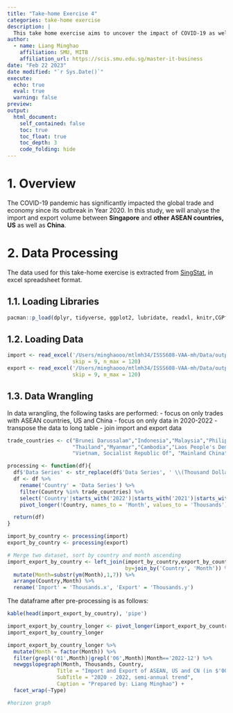 ```yaml
---
title: "Take-home Exercise 4"
categories: take-home exercise
description: |
  This take home exercise aims to uncover the impact of COVID-19 as well as the global economic and political dynamic in 2022 on Singapore bi-lateral trade by using various analytical visualisation techniques.
author:
  - name: Liang Minghao
    affiliation: SMU, MITB
    affiliation_url: https://scis.smu.edu.sg/master-it-business
date: "Feb 22 2023"
date modified: "`r Sys.Date()`"
execute: 
  echo: true
  eval: true
  warning: false
preview: 
output:
  html_document:
    self_contained: false
    toc: true
    toc_float: true
    toc_depth: 3
    code_folding: hide
---
```


# 1. Overview

The COVID-19 pandemic has significantly impacted the global trade and economy since its outbreak in Year 2020. In this study, we will analyse the import and export volume between **Singapore** and **other ASEAN countries, US** as well as **China**.

# 2. Data Processing

The data used for this take-home exercise is extracted from [SingStat](https://www.singstat.gov.sg/find-data/search-by-theme/trade-and-investment/merchandise-trade/latest-data), in excel spreadsheet format.

## 1.1. Loading Libraries

```r
pacman::p_load(dplyr, tidyverse, ggplot2, lubridate, readxl, knitr,CGPfunctions)
```

## 1.2. Loading Data

```r
import <- read_excel('/Users/minghaooo/mtlmh34/ISSS608-VAA-mh/Data/outputFile.xlsx', sheet='T1',
                     skip = 9, n_max = 120)
export <- read_excel('/Users/minghaooo/mtlmh34/ISSS608-VAA-mh/Data/outputFile.xlsx', sheet='T2',
                     skip = 9, n_max = 120)
```

## 1.3. Data Wrangling

In data wrangling, the following tasks are performed:
 - focus on only trades with ASEAN countries, US and China
 - focus on only data in 2020-2022
 - transpose the data to long table
 - join import and export data
 
```r
trade_countries <- c("Brunei Darussalam","Indonesia","Malaysia","Philippines",                        
                     "Thailand","Myanmar","Cambodia","Laos People's Democratic Republic",  
                     "Vietnam, Socialist Republic Of", "Mainland China", "United States")

processing <- function(df){
  df$'Data Series' <- str_replace(df$'Data Series', ' \\(Thousand Dollars\\)', '')
  df <- df %>%
    rename('Country' = 'Data Series') %>%
    filter(Country %in% trade_countries) %>%
    select('Country'|starts_with('2022')|starts_with('2021')|starts_with('2020')) %>%
    pivot_longer(!Country, names_to = 'Month', values_to = 'Thousands')

  return(df)
}

import_by_country <- processing(import)
export_by_country <- processing(export)

# Merge two dataset, sort by country and month ascending
import_export_by_country <- left_join(import_by_country,export_by_country,
                                      by=join_by('Country', 'Month')) %>%
  mutate(Month=substr(ym(Month),1,7)) %>%
  arrange(Country,Month) %>%
  rename('Import' = 'Thousands.x', 'Export' = 'Thousands.y')

```
 
The dataframe after pre-processing is as follows:
```r
kable(head(import_export_by_country), 'pipe')
```


```r
import_export_by_country_longer <- pivot_longer(import_export_by_country,cols=ends_with('port'), names_to = 'Type', values_to = 'Thousands')
import_export_by_country_longer
```


```r
import_export_by_country_longer %>% 
  mutate(Month = factor(Month)) %>%
  filter(grepl('01',Month)|grepl('06',Month)|Month=='2022-12') %>%
  newggslopegraph(Month, Thousands, Country,
                Title = "Import and Export of ASEAN, US and CN (in $'000)",
                SubTitle = "2020 - 2022, semi-annual trend",
                Caption = "Prepared by: Liang Minghao") +
  facet_wrap(~Type)

```


```r
#horizon graph
```





